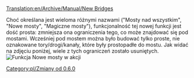 [[Translation:en/Archive/Manual/New Bridges]]


Choć określana jest wieloma różnymi nazwami ("Mosty nad wszystkim", "Nowe mosty", "Magiczne mosty"), funkcjonalność tej nowej funkcji jest dość prosta: zmniejsza ona ograniczenia tego, co może znajdować się pod mostami. Wcześniej pod mostem można było budować tylko proste, nie oznakowane tory/drogi/kanały, które były prostopadłe do mostu. Jak widać na zdjęciu poniżej, wiele z tych ograniczeń zostało usuniętych. 
[[File:en/Bridges2 833.png|frame|center|Funkcja Nowe mosty w akcji]]

[[Category:pl/Zmiany od 0.6.0]]